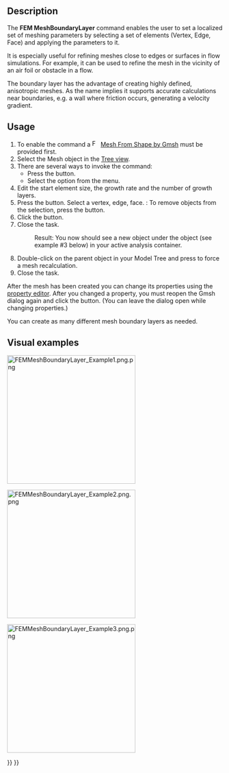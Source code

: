 <languages/>
<translate>

<!--T:4-->
{{Docnav
|[[FEM_MeshGmshFromShape|FEM mesh from shape by Gmsh]]
|[[FEM_MeshRegion|FEM mesh region]]
|[[FEM_Workbench|FEM]]
|IconL=FEM_MeshGmshFromShape.svg
|IconR=FEM_MeshRegion.svg
|IconC=Workbench_FEM.svg
}}

<!--T:1-->
{{GuiCommandContainer|
{{GuiCommand
|Name=FEM MeshBoundaryLayer
|MenuLocation=Mesh → Mesh Boundary Layer
|Workbenches=[[FEM_Workbench|FEM]]
|SeeAlso=[[FEM_tutorial|FEM tutorial]]
}}
{{GuiCommandFemInfo
|Solvers=All
}}
}}

==Description== <!--T:8-->

<!--T:11-->
The '''FEM MeshBoundaryLayer''' command enables the user to set a localized set of meshing parameters by selecting a set of elements (Vertex, Edge, Face) and applying the parameters to it.

<!--T:21-->
It is especially useful for refining meshes close to edges or surfaces in flow simulations. For example, it can be used to refine the mesh in the vicinity of an air foil or obstacle in a flow.

<!--T:12-->
The boundary layer has the advantage of creating highly defined, anisotropic meshes. As the name implies it supports accurate calculations near boundaries, e.g. a wall where friction occurs, generating a velocity gradient.

==Usage== <!--T:9-->

<!--T:13-->
# To enable the command a [[Image:FEM_MeshGmshFromShape.svg|16px]] [[FEM_MeshGmshFromShape|Mesh From Shape by Gmsh]] must be provided first.
# Select the Mesh object in the [[Tree_view|Tree view]].
# There are several ways to invoke the command:
#* Press the {{Button|[[Image:FEM_MeshBoundaryLayer.svg|16px]] [[FEM_MeshBoundaryLayer|Mesh Boundary Layer]]}} button.
#* Select the {{MenuCommand|Mesh → [[Image:FEM_MeshBoundaryLayer.svg|16px]] Mesh Boundary Layer}} option from the menu.
# Edit the start element size, the growth rate and the number of growth layers.
# Press the {{Button|Add}} button. Select a vertex, edge, face. {{Version|1.1}}: To remove objects from the selection, press the {{Button|Remove}} button.
# Click the {{Button|OK}} button.
# Close the task.
#: Result: You now should see a new {{incode|FEMMeshBoundaryLayer}} object under the {{incode|FEMMeshGMSH}} object (see example #3 below) in your active analysis container.
# Double-click on the {{incode|FEMMeshGMSH}} parent object in your Model Tree and press {{Button|Apply}} to force a mesh recalculation.
# Close the task.

<!--T:14-->
After the mesh has been created you can change its properties using the [[Property_editor|property editor]]. After you changed a property, you must reopen the Gmsh dialog again and click the {{Button|Apply}} button. (You can leave the dialog open while changing properties.)

<!--T:15-->
You can create as many different mesh boundary layers as needed.

==Visual examples== <!--T:16--> 

<!--T:17-->
[[File:FEMMeshBoundaryLayer Example1.png.png|300px]]
{{Caption|Example 1: The initial coarse FEMMeshGMSH on a 2D case}}


<!--T:18-->
[[File:FEMMeshBoundaryLayer Example2.png.png|300px]]
{{Caption|Example 2: After applying a Mesh boundary layer}}

<!--T:19-->
[[File:FEMMeshBoundaryLayer Example3.png.png|300px]]
{{Caption|Example 3: A simple example of the resulting Model Tree}}


<!--T:5-->
{{Docnav
|[[FEM_MeshGmshFromShape|FEM mesh from shape by Gmsh]]
|[[FEM_MeshRegion|FEM mesh region]]
|[[FEM_Workbench|FEM]]
|IconL=FEM_MeshGmshFromShape.svg
|IconR=FEM_MeshRegion.svg
|IconC=Workbench_FEM.svg
}}

</translate>
{{FEM Tools navi{{#translation:}}}}
{{Userdocnavi{{#translation:}}}}
{{clear}}